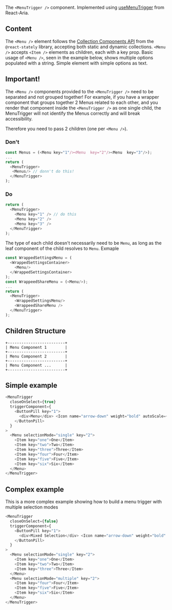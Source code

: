 The `<MenuTrigger />` component. Implemented using
[useMenuTrigger](https://react-spectrum.adobe.com/react-aria/useMenuTrigger.html) from React-Aria.

## Content

The `<Menu />` element follows the
[Collection Components API](https://react-spectrum.adobe.com/react-stately/collections.html) from
the `@react-stately` library, accepting both static and dynamic collections. `<Menu />` accepts
`<Item />` elements as children, each with a key prop. Basic usage of `<Menu />`, seen in the
example below, shows multiple options populated with a string. Simple element with simple options as
text.

## Important!

The `<Menu />` components provided to the `<MenuTrigger />` need to be separated and not grouped
together! For example, if you have a wrapper component that groups together 2 Menus related to each
other, and you render that component inside the `<MenuTrigger />` as one single child, the
MenuTrigger will not identify the Menus correctly and will break accessibility.

Therefore you need to pass 2 children (one per `<Menu />`).

### Don't

```js
const Menus = (<Menu key="1"/><Menu  key="2"/><Menu  key="3"/>);
...
return (
  <MenuTrigger>
   <Menus/> // donn't do this!
  </MenuTrigger>
);
```

### Do

```js
return (
  <MenuTrigger>
    <Menu key="1" /> // do this
    <Menu key="2" />
    <Menu key="3" />
  </MenuTrigger>
);
```

The type of each child doesn't necessarily need to be `Menu`, as long as the leaf component of the
child resolves to `Menu`. Exmaple

```js
const WrappedSettingsMenu = (
  <WrappedSettingsContainer>
    <Menu/>
  </WrappedSettingsContainer>
);
const WrappeedShareMenu = (<Menu/>);
...
return (
  <MenuTrigger>
    <WrappedSettingsMenu/>
    <WrappeedShareMenu />
  </MenuTrigger>
);
```

## Children Structure

```
+-------------------------+
| Menu Component 1        |
+-------------------------+
| Menu Component 2        |
+-------------------------+
| Menu Component ...      |
+-------------------------+
```

## Simple example

```js
<MenuTrigger
  closeOnSelect={true}
  triggerComponent={
    <ButtonPill key="1">
      <div>Menu</div> <Icon name="arrow-down" weight="bold" autoScale={100} />
    </ButtonPill>
  }
>
  <Menu selectionMode="single" key="2">
    <Item key="one">One</Item>
    <Item key="two">Two</Item>
    <Item key="three">Three</Item>
    <Item key="four">Four</Item>
    <Item key="five">Five</Item>
    <Item key="six">Six</Item>
  </Menu>
</MenuTrigger>
```

## Complex example

This is a more complex example showing how to build a menu trigger with multiple selection modes

```js
<MenuTrigger
  closeOnSelect={false}
  triggerComponent={
    <ButtonPill key="1">
      <div>Mixed Selection</div> <Icon name="arrow-down" weight="bold" autoScale={100} />
    </ButtonPill>
  }
>
  <Menu selectionMode="single" key="2">
    <Item key="one">One</Item>
    <Item key="two">Two</Item>
    <Item key="three">Three</Item>
  </Menu>
  <Menu selectionMode="multiple" key="2">
    <Item key="four">Four</Item>
    <Item key="five">Five</Item>
    <Item key="six">Six</Item>
  </Menu>
</MenuTrigger>
```
